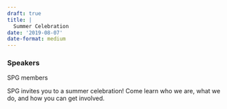 ```yaml
---
draft: true 
title: |
  Summer Celebration
date: '2019-08-07'
date-format: medium 
---
```



### Speakers  
SPG members

SPG invites you to a summer celebration! Come learn who we are, what we do, and how you can get involved.


